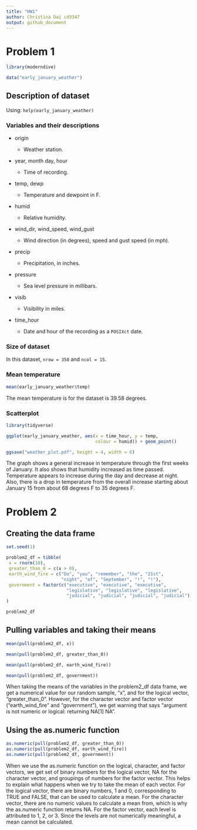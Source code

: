 ```yaml
---
title: "HW1"
author: Christina Dai cd3347
output: github_document
---
```


# Problem 1

```r

library(moderndive)

data("early_january_weather")

```

## Description of dataset

Using: `help(early_january_weather)`

### Variables and their descriptions

*   origin

    * Weather station.
  
*   year, month day, hour

    * Time of recording.
  
*   temp, dewp

    * Temperature and dewpoint in F.
  
*   humid

    * Relative humidity.
  
*   wind_dir, wind_speed, wind_gust

    * Wind direction (in degrees), speed and gust speed (in mph).
  
*   precip

    * Precipitation, in inches.
  
*   pressure

    * Sea level pressure in millibars.
  
*   visib

    * Visibility in miles.
  
*   time_hour

    * Date and hour of the recording as a `POSIXct` date.
  
### Size of dataset

In this dataset, `nrow = 358` and `ncol = 15`.

### Mean temperature

```r

mean(early_january_weather$temp)

```

The mean temperature is for the dataset is 39.58 degrees.

### Scatterplot

```r

library(tidyverse)

ggplot(early_january_weather, aes(x = time_hour, y = temp, 
                                  colour = humid)) + geom_point()

ggsave("weather_plot.pdf", height = 4, width = 6)

```

The graph shows a general increase in temperature through the first weeks of January. It also shows that humidity increased as time passed. Temperature appears to increase during the day and decrease at night. Also, there is a drop in temperature from the overall increase starting about January 15 from about 68 degrees F to 35 degrees F.

# Problem 2

## Creating the data frame

```r

set.seed(1)

problem2_df = tibble(
 x = rnorm(10),
 greater_than_0 = c(x > 0),
 earth_wind_fire = c("Do", "you", "remember", "the", "21st", 
                     "night", "of", "September", "!", "!"),
 government = factor(c("executive", "executive", "executive",
                       "legislative", "legislative", "legislative", 
                       "judicial", "judicial", "judicial", "judicial"))
)

problem2_df 

```
## Pulling variables and taking their means

```r

mean(pull(problem2_df, x))

```


```r

mean(pull(problem2_df, greater_than_0))

```

```r

mean(pull(problem2_df, earth_wind_fire))

```

```r

mean(pull(problem2_df, government))

```
When taking the means of the variables in the problem2_df data frame, we get a numerical value for our random sample, "x", and for the logical vector, "greater_than_0". However, for the character vector and factor vector ("earth_wind_fire" and "government"), we get warning that says "argument is not numeric or logical: returning NA[1] NA".

## Using the as.numeric function

```r

as.numeric(pull(problem2_df, greater_than_0))
as.numeric(pull(problem2_df, earth_wind_fire))
as.numeric(pull(problem2_df, government))

```
When we use the as.numeric function on the logical, character, and factor vectors, we get set of binary numbers for the logical vector, NA for the character vector, and groupings of numbers for the factor vector. This helps to explain what happens when we try to take the mean of each vector. For the logical vector, there are binary numbers, 1 and 0, corresponding to TRUE and FALSE, that can be used to calculate a mean. For the character vector, there are no numeric values to calculate a mean from, which is why the as.numeric function returns NA. For the factor vector, each level is attributed to 1, 2, or 3. Since the levels are not numerically meaningful, a mean cannot be calculated.









